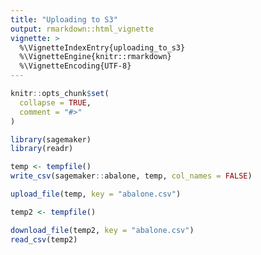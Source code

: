```yaml
---
title: "Uploading to S3"
output: rmarkdown::html_vignette
vignette: >
  %\VignetteIndexEntry{uploading_to_s3}
  %\VignetteEngine{knitr::rmarkdown}
  %\VignetteEncoding{UTF-8}
---
```


```r
knitr::opts_chunk$set(
  collapse = TRUE,
  comment = "#>"
)
```

```r
library(sagemaker)
library(readr)

temp <- tempfile()
write_csv(sagemaker::abalone, temp, col_names = FALSE)
```

```r
upload_file(temp, key = "abalone.csv")
```

```r
temp2 <- tempfile()

download_file(temp2, key = "abalone.csv")
read_csv(temp2)
```
